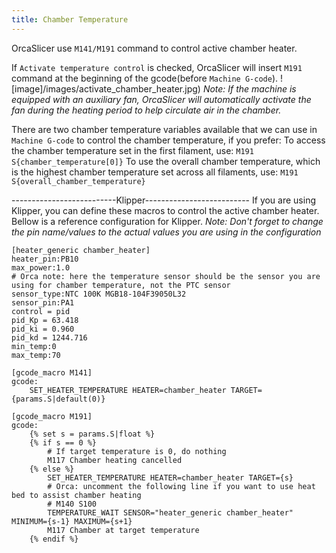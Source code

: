 ```yaml
---
title: Chamber Temperature
---
```


OrcaSlicer use `M141/M191` command to control active chamber heater.

If `Activate temperature control` is checked, OrcaSlicer will insert `M191` command at the beginning of the gcode(before `Machine G-code`).
![image]/images/activate_chamber_heater.jpg)
*Note: If the machine is equipped with an auxiliary fan, OrcaSlicer will automatically activate the fan during the heating period to help circulate air in the chamber.*


There are two chamber temperature variables available that we can use in `Machine G-code` to control the chamber temperature, if you prefer:
To access the chamber temperature set in the first filament, use:
`M191 S{chamber_temperature[0]}`
To use the overall chamber temperature, which is the highest chamber temperature set across all filaments, use:
`M191 S{overall_chamber_temperature}`


--------------------------Klipper--------------------------
If you are using Klipper, you can define these macros to control the active chamber heater.
Bellow is a reference configuration for Klipper.
*Note: Don't forget to change the pin name/values to the actual values you are using in the configuration*

```gcode
[heater_generic chamber_heater]
heater_pin:PB10
max_power:1.0
# Orca note: here the temperature sensor should be the sensor you are using for chamber temperature, not the PTC sensor
sensor_type:NTC 100K MGB18-104F39050L32
sensor_pin:PA1
control = pid
pid_Kp = 63.418
pid_ki = 0.960
pid_kd = 1244.716
min_temp:0
max_temp:70

[gcode_macro M141]
gcode:
    SET_HEATER_TEMPERATURE HEATER=chamber_heater TARGET={params.S|default(0)}

[gcode_macro M191]
gcode:
    {% set s = params.S|float %}
    {% if s == 0 %}
        # If target temperature is 0, do nothing
        M117 Chamber heating cancelled
    {% else %}
        SET_HEATER_TEMPERATURE HEATER=chamber_heater TARGET={s}
        # Orca: uncomment the following line if you want to use heat bed to assist chamber heating
        # M140 S100
        TEMPERATURE_WAIT SENSOR="heater_generic chamber_heater" MINIMUM={s-1} MAXIMUM={s+1}
        M117 Chamber at target temperature
    {% endif %}

```
